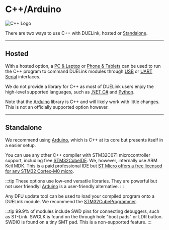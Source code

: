 # C++/Arduino


![C++ Logo](pathname:///img/cplusplus.png)

There are two ways to use C++ with DUELink, hosted or [Standalone](./standalone).

---

## Hosted

With a hosted option, a [PC & Laptop](../hw/pc-laptop) or [Phone & Tablets](../hw/phone-tablet.mdx) can be used to run the C++ program to command DUELink modules through [USB](../interface/usb) or [UART Serial](../interface/uart) interfaces.

We do not provide a library for C++ as most of DUELink users enjoy the high-level supported languages, such as [.NET C#](./dotnet) and [Python](./python).

Note that the [Arduino](../hw/arduino) library is C++ and will likely work with little changes. This is not an officially supported option however.

---

## Standalone

We recommend using [Arduino](../hw/arduino), which is C++ at its core but presents itself in a easier setup.

You can use any other C++ compiler with STM32C071 microcontroller support, including free [STM32CubeIDE](https://www.st.com/en/development-tools/stm32cubeide.html). We, however, internally use ARM Keil MDK. This is a paid professional IDE but [ST Micro offers a free licensed for any STM32 Cortex-M0 micro](https://developer.arm.com/documentation/kan344/latest/?lang=en).

:::tip
These options use low-end versatile libraries. They are powerful but not user friendly! [Arduino](../hw/arduino) is a user-friendly alternative.
:::

Any DFU update tool can be used to load your compiled program onto a DUELink module. We recommend the [STM32CubeProgrammer](https://www.st.com/en/development-tools/stm32cubeprog.html).

:::tip
99.9% of modules include SWD pins for connecting debuggers, such as ST-Link. SWCLK is found on the through hole "boot pads" or LDR button. SWDIO is found on a tiny SMT pad. This is a non-supported feature.
:::


